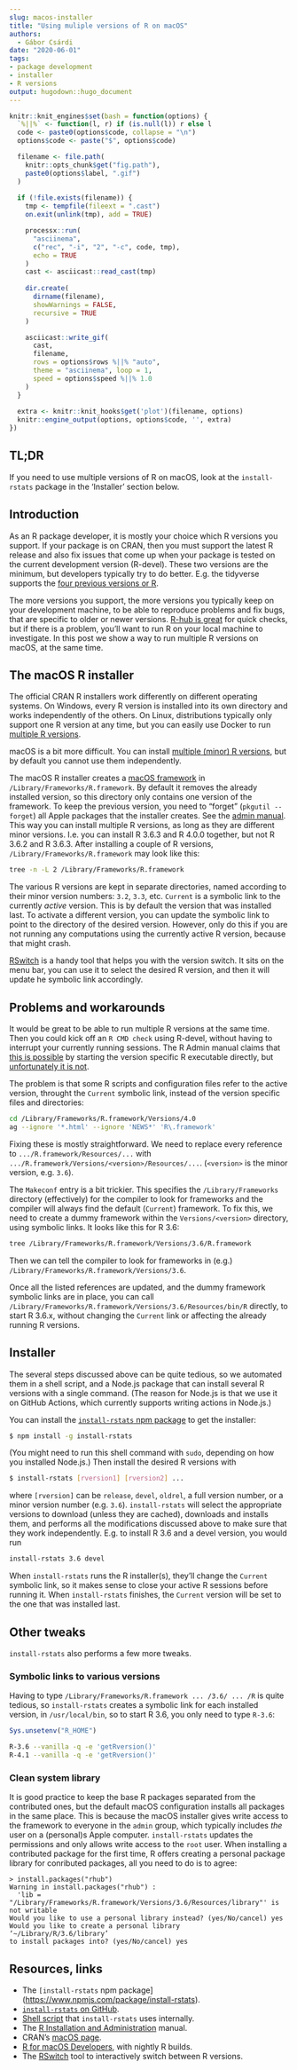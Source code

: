 ```yaml
---
slug: macos-installer
title: "Using muliple versions of R on macOS"
authors:
  - Gábor Csárdi
date: "2020-06-01"
tags:
- package development
- installer
- R versions
output: hugodown::hugo_document
---
```


<!-- -*- mode: gfm; canonical: true -*- -->

```r
knitr::knit_engines$set(bash = function(options) {
  `%||%` <- function(l, r) if (is.null(l)) r else l
  code <- paste0(options$code, collapse = "\n")
  options$code <- paste("$", options$code)

  filename <- file.path(
    knitr::opts_chunk$get("fig.path"),
    paste0(options$label, ".gif")
  )
  
  if (!file.exists(filename)) {
    tmp <- tempfile(fileext = ".cast")
    on.exit(unlink(tmp), add = TRUE)

    processx::run(
      "asciinema",
      c("rec", "-i", "2", "-c", code, tmp),
      echo = TRUE
    )
    cast <- asciicast::read_cast(tmp)
  
    dir.create(
      dirname(filename), 
      showWarnings = FALSE, 
      recursive = TRUE
    )

    asciicast::write_gif(
      cast, 
      filename, 
      rows = options$rows %||% "auto", 
      theme = "asciinema", loop = 1,
      speed = options$speed %||% 1.0
    )
  }
  
  extra <- knitr::knit_hooks$get('plot')(filename, options)
  knitr::engine_output(options, options$code, '', extra)
})
```

## TL;DR

If you need to use multiple versions of R on macOS, look at the
`install-rstats` package in the 'Installer' section below.

## Introduction

As an R package developer, it is mostly your choice which R versions
you support. If your package is on CRAN, then you must support the
latest R release and also fix issues that come up when your package is
tested on the current development version (R-devel). These two
versions are the minimum, but developers typically try to do better.
E.g. the tidyverse supports the [four previous versions or
R](https://www.tidyverse.org/blog/2019/04/r-version-support/).

The more versions you support, the more versions you typically keep on
your development machine, to be able to reproduce problems and fix
bugs, that are specific to older or newer versions. [R-hub is
great](https://blog.r-hub.io/2019/03/26/why-care/) for quick checks,
but if there is a problem, you'll want to run R on your local machine
to investigate. In this post we show a way to run multiple R versions
on macOS, at the same time.

## The macOS R installer

The official CRAN R installers work differently on different operating
systems. On Windows, every R version is installed into its own
directory and works independently of the others. On Linux,
distributions typically only support one R version at any time, but
you can easily use Docker to run [multiple R
versions](https://github.com/r-hub/r-minimal#readme).

macOS is a bit more difficult. You can install [multiple (minor) R
versions](https://cran.r-project.org/doc/manuals/R-admin.html#Multiple-versions),
but by default you cannot use them independently.

The macOS R installer creates a [macOS
framework](https://developer.apple.com/library/archive/documentation/MacOSX/Conceptual/BPFrameworks/Frameworks.html)
in `/Library/Frameworks/R.framework`. By default it removes the
already installed version, so this directory only contains one version
of the framework. To keep the previous version, you need to "forget"
(`pkgutil --forget`) all Apple packages that the installer creates.
See the [admin
manual](https://cran.r-project.org/doc/manuals/R-admin.html#Multiple-versions).
This way you can install multiple R versions, as long as they are
different minor versions. I.e. you can install R 3.6.3 and R 4.0.0
together, but not R 3.6.2 and R 3.6.3. After installing a couple of R
versions, `/Library/Frameworks/R.framework` may look like this:

```bash
tree -n -L 2 /Library/Frameworks/R.framework
```

The various R versions are kept in separate directories, named
according to their minor version numbers: `3.2`, `3.3`, etc. `Current`
is a symbolic link to the currently *active* version. This is by
default the version that was installed last. To activate a different
version, you can update the symbolic link to point to the directory of
the desired version. However, only do this if you are not running any
computations using the currently active R version, because that might
crash.

[RSwitch](https://rud.is/rswitch/) is a handy tool that helps you with
the version switch. It sits on the menu bar, you can use it to select
the desired R version, and then it will update he symbolic link
accordingly.

## Problems and workarounds

It would be great to be able to run multiple R versions at the same
time. Then you could kick off an `R CMD check` using R-devel, without
having to interrupt your currently running sessions. The R Admin
manual claims that [this is
possible](https://cran.r-project.org/doc/manuals/R-admin.html#Multiple-versions)
by starting the version specific R executable directly, but
[unfortunately it is
not](https://bugs.r-project.org/bugzilla/show_bug.cgi?id=17257).

The problem is that some R scripts and configuration files refer to
the active version, throught the `Current` symbolic link, instead of
the version specific files and directories:

```bash
cd /Library/Frameworks/R.framework/Versions/4.0
ag --ignore '*.html' --ignore 'NEWS*' 'R\.framework'
```

Fixing these is mostly straightforward. We need to replace every
reference to `.../R.framework/Resources/...` with
`.../R.framework/Versions/<version>/Resources/...`. (`<version>` is
the minor version, e.g. `3.6`).

The `Makeconf` entry is a bit trickier. This specifies the
`/Library/Frameworks` directory (effectively) for the compiler to look
for frameworks and the compiler will always find the default
(`Current`) framework. To fix this, we need to create a dummy
framework within the `Versions/<version>` directory, using symbolic
links. It looks like this for R 3.6:

```bash
tree /Library/Frameworks/R.framework/Versions/3.6/R.framework
```

Then we can tell the compiler to look for frameworks in (e.g.)
`/Library/Frameworks/R.framework/Versions/3.6`.

Once all the listed references are updated, and the dummy framework
symbolic links are in place, you can call
`/Library/Frameworks/R.framework/Versions/3.6/Resources/bin/R`
directly, to start R 3.6.x, without changing the `Current` link or
affecting the already running R versions.

## Installer

The several steps discussed above can be quite tedious, so we
automated them in a shell script, and a Node.js package that can
install several R versions with a single command. (The reason for
Node.js is that we use it on GitHub Actions, which currently supports
writing actions in Node.js.)

You can install the [`install-rstats` npm
package](https://www.npmjs.com/package/install-rstats) to get the
installer:

``` sh
$ npm install -g install-rstats
```

(You might need to run this shell command with `sudo`, depending on
how you installed Node.js.) Then install the desired R versions with

``` sh
$ install-rstats [rversion1] [rversion2] ...
```

where `[rversion]` can be `release`, `devel`, `oldrel`, a full version
number, or a minor version number (e.g. `3.6`). `install-rstats` will
select the appropriate versions to download (unless they are cached),
downloads and installs them, and performs all the modifications
discussed above to make sure that they work independently. E.g. to
install R 3.6 and a devel version, you would run

```bash
install-rstats 3.6 devel
```

When `install-rstats` runs the R installer(s), they'll change the
`Current` symbolic link, so it makes sense to close your active R
sessions before running it. When `install-rstats` finishes, the
`Current` version will be set to the one that was installed last.

## Other tweaks

`install-rstats` also performs a few more tweaks.

### Symbolic links to various versions

Having to type `/Library/Frameworks/R.framework ... /3.6/ ... /R` is
quite tedious, so `install-rstats` creates a symbolic link for each
installed version, in `/usr/local/bin`, so to start R 3.6, you only
need to type `R-3.6`:

```r
Sys.unsetenv("R_HOME")
```

```bash
R-3.6 --vanilla -q -e 'getRversion()'
R-4.1 --vanilla -q -e 'getRversion()'
```

### Clean system library

It is good practice to keep the base R packages separated from the
contributed ones, but the default macOS configuration installs all
packages in the same place. This is because the macOS installer gives
write access to the framework to everyone in the `admin` group, which
typically includes *the* user on a (personal)s Apple computer.
`install-rstats` updates the permissions and only allows write access
to the `root` user. When installing a contributed package for the
first time, R offers creating a personal package library for
conributed packages, all you need to do is to agree:

    > install.packages("rhub")
    Warning in install.packages("rhub") :
      'lib = "/Library/Frameworks/R.framework/Versions/3.6/Resources/library"' is not writable
    Would you like to use a personal library instead? (yes/No/cancel) yes
    Would you like to create a personal library
    ‘~/Library/R/3.6/library’
    to install packages into? (yes/No/cancel) yes

## Resources, links

-   The `[install-rstats` npm
    package](<https://www.npmjs.com/package/install-rstats>).
-   [`install-rstats` on
    GitHub](https://github.com/r-hub/node-install-rstats).
-   [Shell
    script](https://github.com/r-hub/node-install-rstats/blob/master/lib/installer.sh)
    that `install-rstats` uses internally.
-   The [R Installation and
    Administration](https://cran.r-project.org/doc/manuals/R-admin.html)
    manual.
-   CRAN's [macOS page](https://cran.r-project.org/bin/macosx/).
-   [R for macOS Developers](http://mac.r-project.org/), with nightly
    R builds.
-   The [RSwitch](https://rud.is/rswitch/) tool to interactively
    switch between R versions.
